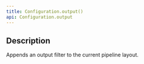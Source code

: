 ```yaml
---
title: Configuration.output()
api: Configuration.output
---
```


## Description

Appends an output filter to the current pipeline layout.

<FilterDiagram
  name="output"
  input="Event"
  output="Event"
/>
